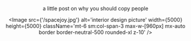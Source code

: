 
<Header
  backlink='/writing'
  backlinktext='Writing'
  title='Inspired by'
  date='April 2025'
  link='https://jude.vercel.app/writing/inspired-by'
/>

a little post on why you should copy people

<Image
  src={'/spacejoy.jpg'}
  alt='interior design picture'
  width={5000}
  height={5000}
  className='mt-6 sm:col-span-3 max-w-[960px] mx-auto border border-neutral-500 rounded-xl z-10'
/>